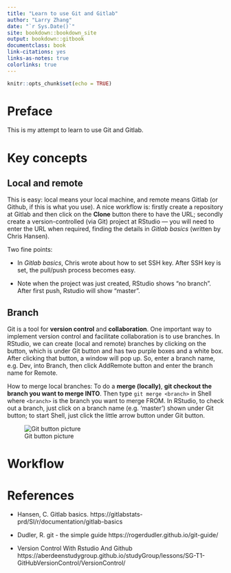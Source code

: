 ```yaml
--- 
title: "Learn to use Git and Gitlab"
author: "Larry Zhang"
date: "`r Sys.Date()`"
site: bookdown::bookdown_site
output: bookdown::gitbook
documentclass: book
link-citations: yes
links-as-notes: true
colorlinks: true
---
```


```r
knitr::opts_chunk$set(echo = TRUE)
```

# Preface {-}

This is my attempt to learn to use Git and Gitlab.

# Key concepts

## Local and remote

This is easy: local means your local machine, and remote means Gitlab (or Github, if this is what you use). A nice workflow is: firstly create a repository at Gitlab and then click on the **Clone** button there to have the URL; secondly create a version-controlled (via Git) project at RStudio --- you will need to enter the URL when required, finding the details in *Gitlab basics* (written by Chris Hansen).

Two fine points:

- In *Gitlab basics*, Chris wrote about how to set SSH key. After SSH key is set, the pull/push process becomes easy. 

- Note when the project was just created, RStudio shows "no branch". After first push, Rstudio will show "master".

## Branch

Git is a tool for **version control** and **collaboration**. One important way to implement version control and facilitate collaboration  is to use branches. 
In RStudio, we can create (local and remote) branches by clicking on the button, which is under Git button and has two purple boxes and a white box. After clicking that button, a window will pop up. So, enter a branch name, e.g. Dev, into Branch, then click AddRemote button and enter the branch name for Remote.

How to merge local branches: To do a **merge (locally)**, **git checkout the branch you want to merge INTO**. Then type `git merge <branch>` in Shell where `<branch>` is the branch you want to merge FROM. In RStudio, to check out a branch, just click on a branch name (e.g. 'master') shown under Git button; to start Shell, just click the little arrow button under Git button. 

![Git button picture](./pics/git_pic.PNG)


# Workflow



# References {-}

- Hansen, C. Gitlab basics. https://gitlabstats-prd/SI/r/documentation/gitlab-basics

- Dudler, R. git - the simple guide
https://rogerdudler.github.io/git-guide/

- Version Control With Rstudio And Github
https://aberdeenstudygroup.github.io/studyGroup/lessons/SG-T1-GitHubVersionControl/VersionControl/

 
